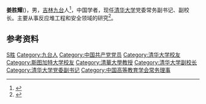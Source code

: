 {{Infobox_Person
| name = 姜胜耀
| image name = 
| width = 
| job = 清华大学党委副书记、副校长
| period = 
| birthname =
| other_names =
| Sex = 男
| date of birth = 
| place of birth = 
| date of death = 
| place of death = 
| nationality = {{PRC}}
| residence = 
| party = 
| religion =
| spouse = 
| relatives =
| educate = [[清华大学|清华大学]]<br/> [[斯图加特大学|斯图加特大学]]
| past =
| work = 
| award =
}}
'''姜胜耀'''({{bd|1959年|10月||}})，男，[[吉林|吉林]][[九台|九台]]人<ref>{{cite web|url=http://renshi.people.com.cn/n/2015/0918/c139617-27603298.html|title=姜胜耀等4人履新清华大学校领导|access-date=2016-06-17|archive-date=2017-06-05|archive-url=https://web.archive.org/web/20170605025841/http://renshi.people.com.cn/n/2015/0918/c139617-27603298.html|dead-url=no}}</ref>，中国学者，现任[[清华大学|清华大学]]党委常务副书记、副校长。主要从事反应堆工程和安全领域的研究<ref>{{cite web|url=http://www.tsinghua.edu.cn/publish/newthu/newthu_cnt/about/about-5.html|title=现任领导|accessdate=2016-06-17|archive-date=2018-12-08|archive-url=https://web.archive.org/web/20181208143521/http://www.tsinghua.edu.cn/publish/newthu/newthu_cnt/about/about-5.html|dead-url=no}}</ref>。

== 参考资料 ==
{{reflist}}

{{Navboxes
| title  = 姜胜耀在[[中国高等教育学会|中国高等教育学会]]的职务
| list1  =
{{中国高等教育学会第七届理事会}}
}}

{{Authority control}}
{{DEFAULTSORT:J姜胜耀}}
[[Category:姜姓|S胜]]
[[Category:九台人|Category:九台人]]
[[Category:中国共产党党员|Category:中国共产党党员]]
[[Category:清华大学校友|Category:清华大学校友]]
[[Category:斯图加特大学校友|Category:斯图加特大学校友]]
[[Category:清華大學教授|Category:清華大學教授]]
[[Category:清华大学副校长|Category:清华大学副校长]]
[[Category:清华大学党委副书记|Category:清华大学党委副书记]]
[[Category:中国高等教育学会常务理事|Category:中国高等教育学会常务理事]]